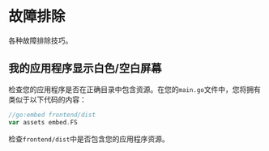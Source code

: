 # 故障排除

各种故障排除技巧。

## 我的应用程序显示白色/空白屏幕

检查您的应用程序是否在正确目录中包含资源。在您的`main.go`文件中，您将拥有类似于以下代码的内容：

```go
//go:embed frontend/dist
var assets embed.FS
```

检查`frontend/dist`中是否包含您的应用程序资源。

